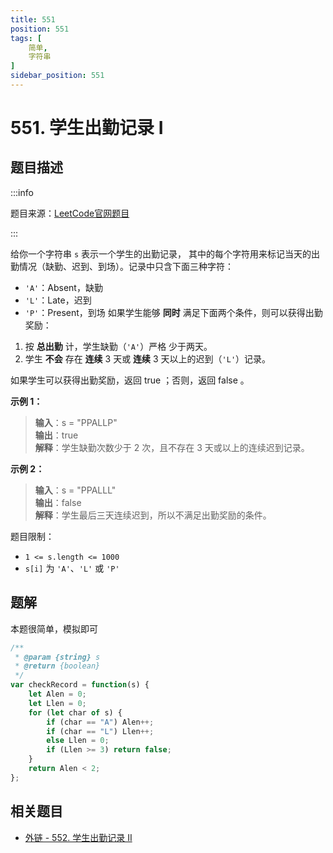 ```yaml
---
title: 551
position: 551
tags: [
    简单,
    字符串
]
sidebar_position: 551
---
```


# 551. 学生出勤记录 I

## 题目描述 <DifficultyTag level={1} />

:::info

题目来源：[LeetCode官网题目](https://leetcode.cn/problems/student-attendance-record-i/description/?envType=daily-question&envId=2024-08-18)

:::

给你一个字符串 `s` 表示一个学生的出勤记录，
其中的每个字符用来标记当天的出勤情况（缺勤、迟到、到场）。记录中只含下面三种字符：

- `'A'`：Absent，缺勤
- `'L'`：Late，迟到
- `'P'`：Present，到场
如果学生能够 **同时** 满足下面两个条件，则可以获得出勤奖励：

1. 按 **总出勤** 计，学生缺勤（`'A'`）严格 少于两天。
2. 学生 **不会** 存在 **连续** 3 天或 **连续** 3 天以上的迟到（`'L'`）记录。

如果学生可以获得出勤奖励，返回 true ；否则，返回 false 。

**示例 1：**
> **输入**：s = "PPALLP"  
> **输出**：true  
> **解释**：学生缺勤次数少于 2 次，且不存在 3 天或以上的连续迟到记录。  

**示例 2：**
> **输入**：s = "PPALLL"  
> **输出**：false  
> **解释**：学生最后三天连续迟到，所以不满足出勤奖励的条件。  
 
题目限制：
- `1 <= s.length <= 1000`
- `s[i]` 为 `'A'`、`'L'` 或 `'P'`

## 题解
本题很简单，模拟即可

```js
/**
 * @param {string} s
 * @return {boolean}
 */
var checkRecord = function(s) {
    let Alen = 0;
    let Llen = 0;
    for (let char of s) {
        if (char == "A") Alen++;
        if (char == "L") Llen++;
        else Llen = 0;
        if (Llen >= 3) return false;
    }
    return Alen < 2;
};
```

## 相关题目
- [外链 - 552. 学生出勤记录 II](https://leetcode.cn/problems/student-attendance-record-ii/description/)
